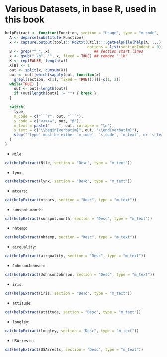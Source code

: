 # Various Datasets, in base R, used in this book
```r
helpExtract <- function(Function, section = "Usage", type = "m_code", ...) {
  A <- deparse(substitute(Function))
  x <- capture.output(tools:::Rd2txt(utils:::.getHelpFile(help(A, ...)),
                                     options = list(sectionIndent = 0)))
  B <- grep("^_", x)                    ## section start lines
  x <- gsub("_\b", "", x, fixed = TRUE) ## remove "_\b"
  X <- rep(FALSE, length(x))
  X[B] <- 1
  out <- split(x, cumsum(X))
  out <- out[[which(sapply(out, function(x) 
    grepl(section, x[1], fixed = TRUE)))]][-c(1, 2)]
  while(TRUE) {
    out <- out[-length(out)]
    if (out[length(out)] != "") { break }
  } 

  switch(
    type,
    m_code = c("```r", out, "```"),
    s_code = c("<<>>=", out, "@"),
    m_text = paste("    ", out, collapse = "\n"),
    s_text = c("\\begin{verbatim}", out, "\\end{verbatim}"),
    stop("`type` must be either `m_code`, `s_code`, `m_text`, or `s_text`")
  )
}
```

- `Nile`:
```r
cat(helpExtract(Nile, section = "Desc", type = "m_text"))
```

- `lynx`: 
```r
cat(helpExtract(lynx, section = "Desc", type = "m_text"))
```

- `mtcars`: 
```r
cat(helpExtract(mtcars, section = "Desc", type = "m_text"))
```

- `sunspot.month`:
```r
cat(helpExtract(sunspot.month, section = "Desc", type = "m_text"))
```

- `nhtemp`:
```r
cat(helpExtract(nhtemp, section = "Desc", type = "m_text"))
```

- `airquality`:
```r
cat(helpExtract(airquality, section = "Desc", type = "m_text"))
```

- `JohnsonJohnson`:
```r
cat(helpExtract(JohnsonJohnson, section = "Desc", type = "m_text"))
```

- `iris`:
```r
cat(helpExtract(iris, section = "Desc", type = "m_text"))
```

- `attitude`:
```r
cat(helpExtract(attitude, section = "Desc", type = "m_text"))
```

- `longley`:
```r
cat(helpExtract(longley, section = "Desc", type = "m_text"))
```

- `USArrests`:
```r
cat(helpExtract(USArrests, section = "Desc", type = "m_text"))
```


